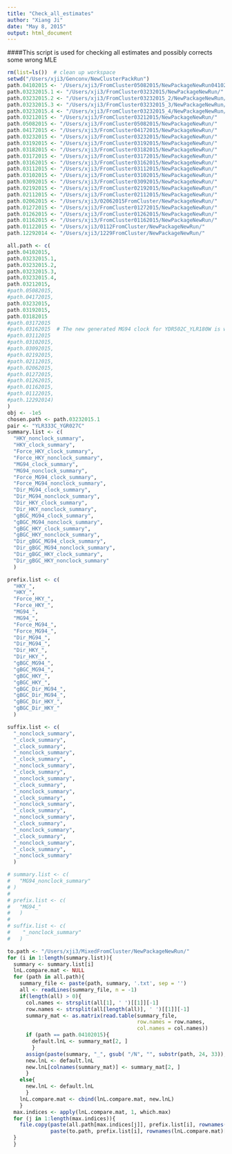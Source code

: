 ```yaml
---
title: "Check_all_estimates"
author: "Xiang Ji"
date: "May 8, 2015"
output: html_document
---
```


####This script is used for checking all estimates and possibly corrects some wrong MLE

```r
rm(list=ls())  # clean up workspace
setwd("/Users/xji3/Genconv/NewClusterPackRun")
path.04102015 <- '/Users/xji3/FromCluster05082015/NewPackageNewRun04102015/'
path.03232015.1 <- "/Users/xji3/FromCluster03232015/NewPackageNewRun/"
path.03232015.2 <- "/Users/xji3/FromCluster03232015_2/NewPackageNewRun/"
path.03232015.3 <- "/Users/xji3/FromCluster03232015_3/NewPackageNewRun/"
path.03232015.4 <- "/Users/xji3/FromCluster03232015_4/NewPackageNewRun/"
path.03212015 <- "/Users/xji3/FromCluster03212015/NewPackageNewRun/"
path.05082015 <- "/Users/xji3/FromCluster05082015/NewPackageNewRun/"
path.04172015 <- "/Users/xji3/FromCluster04172015/NewPackageNewRun/"
path.03232015 <- "/Users/xji3/FromCluster03232015/NewPackageNewRun/"
path.03192015 <- "/Users/xji3/FromCluster03192015/NewPackageNewRun/"
path.03182015 <- "/Users/xji3/FromCluster03182015/NewPackageNewRun/"
path.03172015 <- "/Users/xji3/FromCluster03172015/NewPackageNewRun/"
path.03162015 <- "/Users/xji3/FromCluster03162015/NewPackageNewRun/"
path.03112015 <- "/Users/xji3/FromCluster03112015/NewPackageNewRun/"
path.03102015 <- "/Users/xji3/FromCluster03102015/NewPackageNewRun/"
path.03092015 <- "/Users/xji3/FromCluster03092015/NewPackageNewRun/"
path.02192015 <- "/Users/xji3/FromCluster02192015/NewPackageNewRun/"
path.02112015 <- "/Users/xji3/FromCluster02112015/NewPackageNewRun/"
path.02062015 <- "/Users/xji3/02062015FromCluster/NewPackageNewRun/"
path.01272015 <- "/Users/xji3/FromCluster01272015/NewPackageNewRun/"
path.01262015 <- "/Users/xji3/FromCluster01262015/NewPackageNewRun/"
path.01162015 <- "/Users/xji3/FromCluster01162015/NewPackageNewRun/"
path.01122015 <- "/Users/xji3/0112FromCluster/NewPackageNewRun/"
path.12292014 <- "/Users/xji3/1229FromCluster/NewPackageNewRun/"

all.path <- c(
path.04102015,
path.03232015.1,
path.03232015.2,
path.03232015.3,
path.03232015.4,
path.03212015,
#path.05082015,
#path.04172015,
path.03232015,
path.03192015,
path.03182015
#path.03172015
#path.03162015  # The new generated MG94 clock for YDR502C_YLR180W is wrong with tau being 0
#path.03112015
#path.03102015,
#path.03092015,
#path.02192015,
#path.02112015,
#path.02062015,
#path.01272015,
#path.01262015,
#path.01162015,
#path.01122015,
#path.12292014)
)
obj <- -1e5
chosen.path <- path.03232015.1
pair <- "YLR333C_YGR027C"
summary.list <- c( 
  "HKY_nonclock_summary",
  "HKY_clock_summary",
  "Force_HKY_clock_summary", 
  "Force_HKY_nonclock_summary",
  "MG94_clock_summary",
  "MG94_nonclock_summary", 
  "Force_MG94_clock_summary", 
  "Force_MG94_nonclock_summary",
  "Dir_MG94_clock_summary",
  "Dir_MG94_nonclock_summary",
  "Dir_HKY_clock_summary",
  "Dir_HKY_nonclock_summary",
  "gBGC_MG94_clock_summary",
  "gBGC_MG94_nonclock_summary",
  "gBGC_HKY_clock_summary",
  "gBGC_HKY_nonclock_summary",
  "Dir_gBGC_MG94_clock_summary",
  "Dir_gBGC_MG94_nonclock_summary",
  "Dir_gBGC_HKY_clock_summary",
  "Dir_gBGC_HKY_nonclock_summary"
  )

prefix.list <- c( 
  "HKY_",
  "HKY_",
  "Force_HKY_", 
  "Force_HKY_",
  "MG94_",
  "MG94_", 
  "Force_MG94_", 
  "Force_MG94_",
  "Dir_MG94_",
  "Dir_MG94_",
  "Dir_HKY_",
  "Dir_HKY_",
  "gBGC_MG94_",
  "gBGC_MG94_",
  "gBGC_HKY_",
  "gBGC_HKY_",
  "gBGC_Dir_MG94_",
  "gBGC_Dir_MG94_",
  "gBGC_Dir_HKY_",
  "gBGC_Dir_HKY_"
  )

suffix.list <- c( 
  "_nonclock_summary",
  "_clock_summary",
  "_clock_summary", 
  "_nonclock_summary",
  "_clock_summary",
  "_nonclock_summary", 
  "_clock_summary", 
  "_nonclock_summary",
  "_clock_summary",
  "_nonclock_summary",
  "_clock_summary",
  "_nonclock_summary",
  "_clock_summary",
  "_nonclock_summary",
  "_clock_summary",
  "_nonclock_summary",
  "_clock_summary",
  "_nonclock_summary",
  "_clock_summary",
  "_nonclock_summary"
  )

# summary.list <- c( 
#   "MG94_nonclock_summary"
# )
# 
# prefix.list <- c( 
#   "MG94_"
#   )
# 
# suffix.list <- c( 
#    "_nonclock_summary"
#   )

to.path <- "/Users/xji3/MixedFromCluster/NewPackageNewRun/"
for (i in 1:length(summary.list)){
  summary <- summary.list[i]
  lnL.compare.mat <- NULL
  for (path in all.path){
    summary_file <- paste(path, summary, '.txt', sep = '')
    all <- readLines(summary_file, n = -1)
    if(length(all) > 0){
      col.names <- strsplit(all[1], ' ')[[1]][-1]
      row.names <- strsplit(all[length(all)], ' ')[[1]][-1]
      summary_mat <- as.matrix(read.table(summary_file, 
                                          row.names = row.names, 
                                          col.names = col.names))
      if (path == path.04102015){
        default.lnL <- summary_mat[2, ]
        }
      assign(paste(summary, "_", gsub( "/N", "", substr(path, 24, 33)), sep = ""), summary_mat)  
      new.lnL <- default.lnL
      new.lnL[colnames(summary_mat)] <- summary_mat[2, ]
      }
    else{
      new.lnL <- default.lnL
      }
    lnL.compare.mat <- cbind(lnL.compare.mat, new.lnL)
    }  
  max.indices <- apply(lnL.compare.mat, 1, which.max)
  for (j in 1:length(max.indices)){
    file.copy(paste(all.path[max.indices[j]], prefix.list[i], rownames(lnL.compare.mat)[j], suffix.list[i], ".txt", sep = ""),
              paste(to.path, prefix.list[i], rownames(lnL.compare.mat)[j], suffix.list[i], ".txt", sep = ""))
  }
  }


```